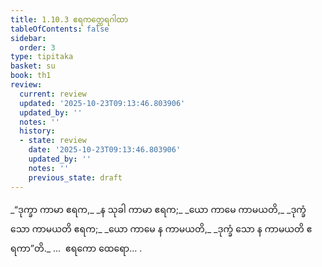 ```yaml
---
title: 1.10.3 ဧရကတ္ထေရဂါထာ
tableOfContents: false
sidebar:
  order: 3
type: tipitaka
basket: su
book: th1
review:
  current: review
  updated: '2025-10-23T09:13:46.803906'
  updated_by: ''
  notes: ''
  history:
  - state: review
    date: '2025-10-23T09:13:46.803906'
    updated_by: ''
    notes: ''
    previous_state: draft
---
```



<ReviewStatus review={frontmatter.review} showDetails={true} />

<HypothesisAnnotation frontmatter={frontmatter} />

<DynamicBreadcrumb />

<Division number="93" book="th1" e="ch" v="19" p="240">

<Paragraph number="209" type="verses" book="th1">
_“ဒုက္ခာ ကာမာ ဧရက,_  
_န သုခါ ကာမာ ဧရက;_  
_ယော ကာမေ ကာမယတိ,_  
_ဒုက္ခံ သော ကာမယတိ ဧရက;_  
_ယော ကာမေ န ကာမယတိ,_  
_ဒုက္ခံ သော န ကာမယတိ ဧရကာ”တိ._  


</Paragraph>
</Division>

<Paragraph number="210" type="center" book="th1">
…  ဧရကော ထေရော… .
</Paragraph>